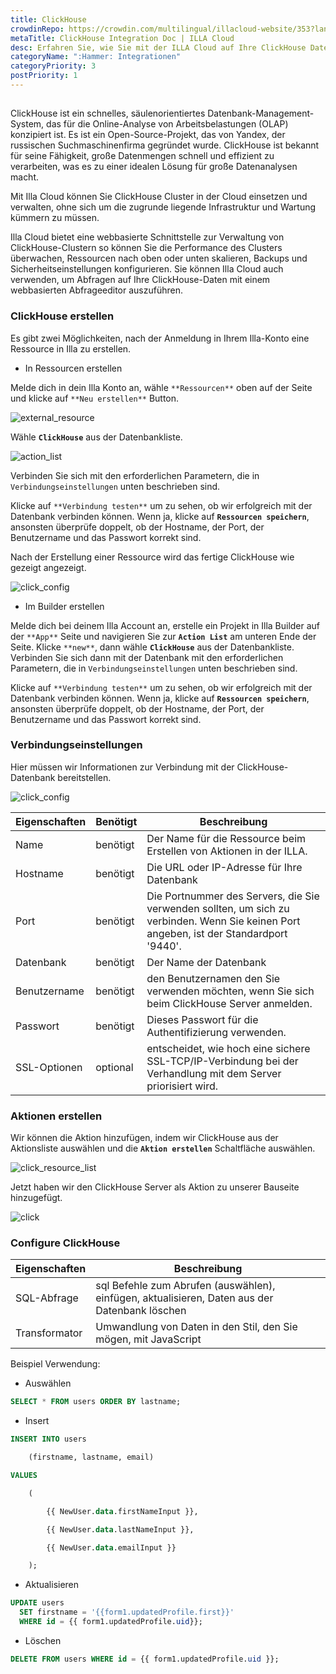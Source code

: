 ```yaml
---
title: ClickHouse
crowdinRepo: https://crowdin.com/multilingual/illacloud-website/353?languages=de&filter=basic&value=0
metaTitle: ClickHouse Integration Doc | ILLA Cloud
desc: Erfahren Sie, wie Sie mit der ILLA Cloud auf Ihre ClickHouse Daten zugreifen und mit ihnen arbeiten.
categoryName: ":Hammer: Integrationen"
categoryPriority: 3
postPriority: 1
---
```


## <h2 hidden>Was ist ClickHouse?</h2>

ClickHouse ist ein schnelles, säulenorientiertes Datenbank-Management-System, das für die Online-Analyse von Arbeitsbelastungen (OLAP) konzipiert ist. Es ist ein Open-Source-Projekt, das von Yandex, der russischen Suchmaschinenfirma gegründet wurde. ClickHouse ist bekannt für seine Fähigkeit, große Datenmengen schnell und effizient zu verarbeiten, was es zu einer idealen Lösung für große Datenanalysen macht.

Mit Illa Cloud können Sie ClickHouse Cluster in der Cloud einsetzen und verwalten, ohne sich um die zugrunde liegende Infrastruktur und Wartung kümmern zu müssen.

Illa Cloud bietet eine webbasierte Schnittstelle zur Verwaltung von ClickHouse-Clustern so können Sie die Performance des Clusters überwachen, Ressourcen nach oben oder unten skalieren, Backups und Sicherheitseinstellungen konfigurieren. Sie können Illa Cloud auch verwenden, um Abfragen auf Ihre ClickHouse-Daten mit einem webbasierten Abfrageeditor auszuführen.

### ClickHouse erstellen

Es gibt zwei Möglichkeiten, nach der Anmeldung in Ihrem Illa-Konto eine Ressource in Illa zu erstellen.

-   In Ressourcen erstellen

Melde dich in dein Illa Konto an, wähle `**Ressourcen**` oben auf der Seite und klicke auf `**Neu erstellen**` Button.

![external_resource](https://cdn.illacloud.com/official-website/img/docs/external_resource.png)

Wähle **`ClickHouse`** aus der Datenbankliste.

![action_list](https://cdn.illacloud.com/official-website/img/docs/action_list.png)

Verbinden Sie sich mit den erforderlichen Parametern, die in `Verbindungseinstellungen` unten beschrieben sind.

Klicke auf `**Verbindung testen**` um zu sehen, ob wir erfolgreich mit der Datenbank verbinden können. Wenn ja, klicke auf **`Ressourcen speichern`**, ansonsten überprüfe doppelt, ob der Hostname, der Port, der Benutzername und das Passwort korrekt sind.

Nach der Erstellung einer Ressource wird das fertige ClickHouse wie gezeigt angezeigt.

![click_config](https://cdn.illacloud.com/official-website/img/docs/click_config.png)

-   Im Builder erstellen

Melde dich bei deinem Illa Account an, erstelle ein Projekt in Illa Builder auf der `**App**` Seite und navigieren Sie zur **`Action List`** am unteren Ende der Seite. Klicke `**new**`, dann wähle **`ClickHouse`** aus der Datenbankliste. Verbinden Sie sich dann mit der Datenbank mit den erforderlichen Parametern, die in `Verbindungseinstellungen` unten beschrieben sind.

Klicke auf `**Verbindung testen**` um zu sehen, ob wir erfolgreich mit der Datenbank verbinden können. Wenn ja, klicke auf **`Ressourcen speichern`**, ansonsten überprüfe doppelt, ob der Hostname, der Port, der Benutzername und das Passwort korrekt sind.

### Verbindungseinstellungen

Hier müssen wir Informationen zur Verbindung mit der ClickHouse-Datenbank bereitstellen.

![click_config](https://cdn.illacloud.com/official-website/img/docs/click_config.png)

| Eigenschaften   | Benötigt | Beschreibung                                                                                                                            |
| --------------- | -------- | --------------------------------------------------------------------------------------------------------------------------------------- |
| Name            | benötigt | Der Name für die Ressource beim Erstellen von Aktionen in der ILLA.                                                                     |
| Hostname        | benötigt | Die URL oder IP-Adresse für Ihre Datenbank                                                                                              |
| Port            | benötigt | Die Portnummer des Servers, die Sie verwenden sollten, um sich zu verbinden. Wenn Sie keinen Port angeben, ist der Standardport '9440'. |
| Datenbank       | benötigt | Der Name der Datenbank                                                                                                                  |
| Benutzername    | benötigt | den Benutzernamen den Sie verwenden möchten, wenn Sie sich beim ClickHouse Server anmelden.                                             |
| Passwort        | benötigt | Dieses Passwort für die Authentifizierung verwenden.                                                                                    |
| SSL-Optionen    | optional | entscheidet, wie hoch eine sichere SSL-TCP/IP-Verbindung bei der Verhandlung mit dem Server priorisiert wird.                           |

### Aktionen erstellen

Wir können die Aktion hinzufügen, indem wir ClickHouse aus der Aktionsliste auswählen und die **`Aktion erstellen`** Schaltfläche auswählen.

![click_resource_list](https://cdn.illacloud.com/official-website/img/docs/clik_resource_list.png)

Jetzt haben wir den ClickHouse Server als Aktion zu unserer Bauseite hinzugefügt.

![click](https://cdn.illacloud.com/official-website/img/docs/click.png)

### Configure ClickHouse

| Eigenschaften  | Beschreibung                                                                                  |
| -------------- | --------------------------------------------------------------------------------------------- |
| SQL-Abfrage    | sql Befehle zum Abrufen (auswählen), einfügen, aktualisieren, Daten aus der Datenbank löschen |
| Transformator  | Umwandlung von Daten in den Stil, den Sie mögen, mit JavaScript                               |

Beispiel Verwendung:

-   Auswählen

```sql
SELECT * FROM users ORDER BY lastname;
```

-   Insert

```sql
INSERT INTO users

	(firstname, lastname, email)

VALUES

	(

		{{ NewUser.data.firstNameInput }},

		{{ NewUser.data.lastNameInput }},

		{{ NewUser.data.emailInput }}

	);
```

-   Aktualisieren

```sql
UPDATE users
  SET firstname = '{{form1.updatedProfile.first}}'
  WHERE id = {{ form1.updatedProfile.uid}};
```

-   Löschen

```sql
DELETE FROM users WHERE id = {{ form1.updatedProfile.uid }};
```
